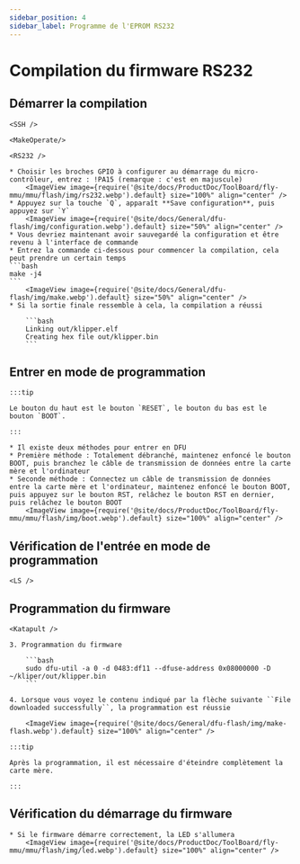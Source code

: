 ```yaml
---
sidebar_position: 4
sidebar_label: Programme de l'EPROM RS232
---
```




# Compilation du firmware RS232

## Démarrer la compilation

    <SSH />

    <MakeOperate/>

    <RS232 />

    * Choisir les broches GPIO à configurer au démarrage du micro-contrôleur, entrez : !PA15 (remarque : c'est en majuscule)
        <ImageView image={require('@site/docs/ProductDoc/ToolBoard/fly-mmu/mmu/flash/img/rs232.webp').default} size="100%" align="center" />
    * Appuyez sur la touche `Q`, apparaît **Save configuration**, puis appuyez sur `Y`
        <ImageView image={require('@site/docs/General/dfu-flash/img/configuration.webp').default} size="50%" align="center" />
    * Vous devriez maintenant avoir sauvegardé la configuration et être revenu à l'interface de commande
    * Entrez la commande ci-dessous pour commencer la compilation, cela peut prendre un certain temps
    ```bash
    make -j4
    ```
        <ImageView image={require('@site/docs/General/dfu-flash/img/make.webp').default} size="50%" align="center" />
    * Si la sortie finale ressemble à cela, la compilation a réussi

        ```bash
        Linking out/klipper.elf
        Creating hex file out/klipper.bin
        ```


## Entrer en mode de programmation

    :::tip

    Le bouton du haut est le bouton `RESET`, le bouton du bas est le bouton `BOOT`.

    :::

    * Il existe deux méthodes pour entrer en DFU
    * Première méthode : Totalement débranché, maintenez enfoncé le bouton BOOT, puis branchez le câble de transmission de données entre la carte mère et l'ordinateur
    * Seconde méthode : Connectez un câble de transmission de données entre la carte mère et l'ordinateur, maintenez enfoncé le bouton BOOT, puis appuyez sur le bouton RST, relâchez le bouton RST en dernier, puis relâchez le bouton BOOT
        <ImageView image={require('@site/docs/ProductDoc/ToolBoard/fly-mmu/mmu/flash/img/boot.webp').default} size="100%" align="center" />

## Vérification de l'entrée en mode de programmation

    <LS />


## Programmation du firmware 

    <Katapult />
    
    3. Programmation du firmware
    
        ```bash
        sudo dfu-util -a 0 -d 0483:df11 --dfuse-address 0x08000000 -D ~/kliper/out/klipper.bin
        ```

    4. Lorsque vous voyez le contenu indiqué par la flèche suivante ``File downloaded successfully``, la programmation est réussie

        <ImageView image={require('@site/docs/General/dfu-flash/img/make-flash.webp').default} size="100%" align="center" />

    :::tip

    Après la programmation, il est nécessaire d'éteindre complètement la carte mère.

    :::

## Vérification du démarrage du firmware

    * Si le firmware démarre correctement, la LED s'allumera
        <ImageView image={require('@site/docs/ProductDoc/ToolBoard/fly-mmu/mmu/flash/img/led.webp').default} size="100%" align="center" />
